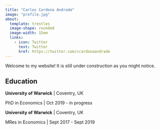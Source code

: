 ```yaml
---
title: "Carlos Cardona Andrade"
image: "profile.jpg"
about: 
  template: trestles
  image-shape: rounded
  image-width: 15em
  links:
    - icon: Twitter
      text: Twitter
      href: https://twitter.com/ccardonaandrade
---
```


Welcome to my website! It is still under construction as you might notice.

## Education

**University of Warwick** | Coventry, UK

PhD in Economics | Oct 2019 - in progress

**University of Warwick** | Coventry, UK

MRes in Economics | Sept 2017 - Sept 2019
